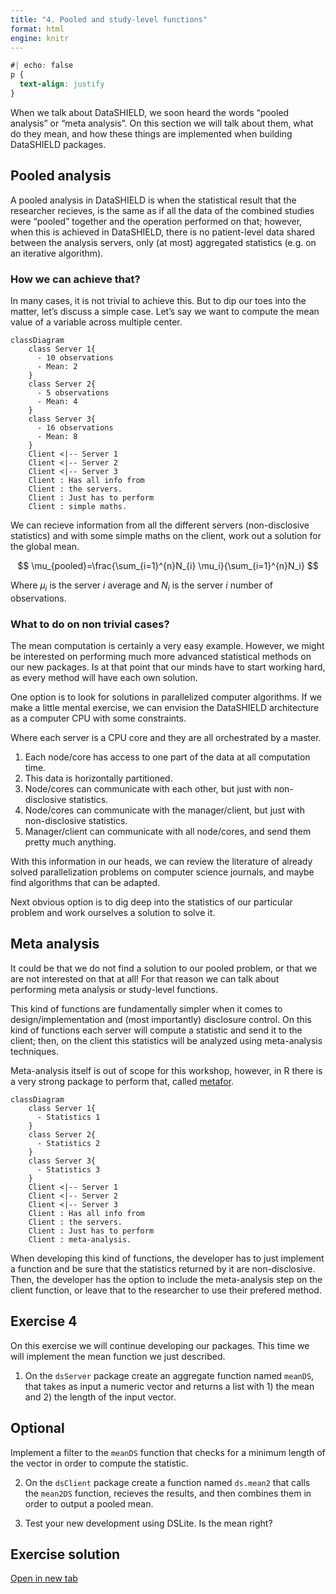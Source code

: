 ```yaml
---
title: "4. Pooled and study-level functions"
format: html
engine: knitr
---
```


```css
#| echo: false
p {
  text-align: justify
}
```

When we talk about DataSHIELD, we soon heard the words "pooled analysis" or "meta analysis". On this section we will talk about them, what do they mean, and how these things are implemented when building DataSHIELD packages.

## Pooled analysis

A pooled analysis in DataSHIELD is when the statistical result that the researcher recieves, is the same as if all the data of the combined studies were "pooled" together and the operation performed on that; however, when this is achieved in DataSHIELD, there is no patient-level data shared between the analysis servers, only (at most) aggregated statistics (e.g. on an iterative algorithm).

### How we can achieve that?

In many cases, it is not trivial to achieve this. But to dip our toes into the matter, let's discuss a simple case. Let's say we want to compute the mean value of a variable across multiple center.

```mermaid
classDiagram
    class Server 1{
      - 10 observations
      - Mean: 2
    }
    class Server 2{
      - 5 observations
      - Mean: 4
    }
    class Server 3{
      - 16 observations
      - Mean: 8
    }
    Client <|-- Server 1
    Client <|-- Server 2
    Client <|-- Server 3
    Client : Has all info from
    Client : the servers.
    Client : Just has to perform
    Client : simple maths.
```

We can recieve information from all the different servers (non-disclosive statistics) and with some simple maths on the client, work out a solution for the global mean.

$$
\mu_{pooled}=\frac{\sum_{i=1}^{n}N_{i} \mu_i}{\sum_{i=1}^{n}N_i}
$$

Where $\mu_i$ is the server $i$ average and $N_i$ is the server $i$ number of observations.

### What to do on non trivial cases?

The mean computation is certainly a very easy example. However, we might be interested on performing much more advanced statistical methods on our new packages. Is at that point that our minds have to start working hard, as every method will have each own solution.

One option is to look for solutions in parallelized computer algorithms. If we make a little mental exercise, we can envision the DataSHIELD architecture as a computer CPU with some constraints.

Where each server is a CPU core and they are all orchestrated by a master.

1. Each node/core has access to one part of the data at all computation time.
2. This data is horizontally partitioned.
3. Node/cores can communicate with each other, but just with non-disclosive statistics.
4. Node/cores can communicate with the manager/client, but just with non-disclosive statistics.
5. Manager/client can communicate with all node/cores, and send them pretty much anything.

With this information in our heads, we can review the literature of already solved parallelization problems on computer science journals, and maybe find algorithms that can be adapted.

Next obvious option is to dig deep into the statistics of our particular problem and work ourselves a solution to solve it.

## Meta analysis

It could be that we do not find a solution to our pooled problem, or that we are not interested on that at all! For that reason we can talk about performing meta analysis or study-level functions.

This kind of functions are fundamentally simpler when it comes to design/implementation and (most importantly) disclosure control. On this kind of functions each server will compute a statistic and send it to the client; then, on the client this statistics will be analyzed using meta-analysis techniques.

Meta-analysis itself is out of scope for this workshop, however, in R there is a very strong package to perform that, called [metafor](https://www.metafor-project.org/doku.php/diagram).

```mermaid
classDiagram
    class Server 1{
      - Statistics 1
    }
    class Server 2{
      - Statistics 2
    }
    class Server 3{
      - Statistics 3
    }
    Client <|-- Server 1
    Client <|-- Server 2
    Client <|-- Server 3
    Client : Has all info from
    Client : the servers.
    Client : Just has to perform
    Client : meta-analysis.
```

When developing this kind of functions, the developer has to just implement a function and be sure that the statistics returned by it are non-disclosive. Then, the developer has the option to include the meta-analysis step on the client function, or leave that to the researcher to use their prefered method.

## Exercise 4

On this exercise we will continue developing our packages. This time we will implement the mean function we just described.

1. On the `dsServer` package create an aggregate function named `meanDS`, that takes as input a numeric vector and returns a list with 1) the mean and 2) the length of the input vector.

::: {.callout-caution collapse="true"}
## Optional

Implement a filter to the `meanDS` function that checks for a minimum length of the vector in order to compute the statistic.
:::

2. On the `dsClient` package create a function named `ds.mean2` that calls the `mean2DS` function, recieves the results, and then combines them in order to output a pooled mean.

3. Test your new development using DSLite. Is the mean right?

::: {.callout-caution collapse="true"}
## Exercise solution
[Open in new tab](https://github.com/ESCRI11/datashield-workshop-2024-exercises/tree/main/Exercise-4){target="_blank"}
:::